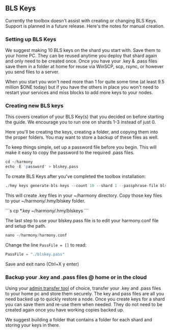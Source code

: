 ## BLS Keys
Currently the toolbox doesn't assist with creating or changing BLS Keys. Support is planned in a future release. Here's the notes for manual creation.

### Setting up BLS Keys
We suggest making 10 BLS keys on the shard you start with. Save them to your home PC. They can be reused anytime you deploy that shard again and only need to be created once. Once you have your .key & .pass files save them in a folder at home for reuse via WinSCP, scp, rsync, or however you send files to a server.

When you start you won't need more than 1 for quite some time \(at least 9.5 million $ONE today\) but if you have the others in place you won't need to restart your services and miss blocks to add more keys to your nodes.

### Creating new BLS keys
This covers creation of your BLS Key\(s\) that you decided on before starting the guide. We encourage you to run one on shards 1-3 instead of just 0.

Here you'll be creating the keys, creating a folder, and copying them into the proper folders. You may want to store a backup of these files as well.

To keep things simple, set up a password file before you begin. This will make it easy to copy the password to the required .pass files.

```s
cd ~/harmony
echo -E 'password' > blskey.pass
```

To create BLS Keys after you've completed the toolbox installation:

```s
./hmy keys generate-bls-keys --count 10 --shard 1 --passphrase-file blskey.pass
```
<p>This will create .key files in your ~/harmony directory. Copy those key files to your ~/harmony/.hmy/blskey folder.</p>
```s
cp *.key ~/harmony/.hmy/blskeys
```

The last step to use your blskey.pass file is to edit your harmony.conf file and setup the path.

```s
nano ~/harmony/harmony.conf
```

Change the line `PassFile = []` to read:

```s
PassFile = "./blskey.pass"
```

Save and exit nano (Ctrl+X y enter)

### Backup your .key and .pass files @ home or in the cloud
Using your [admin transfer tool](/companion/new/tools/) of choice, transfer your .key and .pass files to your home pc and store them securely. The key and pass files are all you need backed up to quickly restore a node. Once you create keys for a shard you can save them and re-use them when needed. They do not need to be created again once you have working copies backed up.
 
We suggest building a folder that contains a folder for each shard and storing your keys in there.